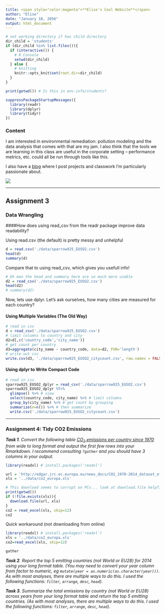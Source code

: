 ```yaml
---
title: <span style="color:magenta">**Elise's Cool Website**</span>
author: "Elise"
date: "January 18, 2056"
output: html_document
---
```

```r

# set working directory if has child directory
dir_child = 'students' 
if (dir_child %in% list.files()){
  if (interactive()) {  
    # R Console
    setwd(dir_child)
  } else {              
    # knitting
    knitr::opts_knit$set(root.dir=dir_child)  
  }
}

print(getwd()) # Is this in env-info/students?

suppressPackageStartupMessages({
  library(readr)
  library(dplyr)
  library(tidyr)
})

```

### **Content**
        
I am interested in environmental remediation: pollution modeling and the data analysis that comes with that are my jam. I also think that the tools we are learning in this class are useful in the corporate setting -- performance metrics, etc. could all be run through tools like this.

I also have a [blog](www.elisewall.com) where I post projects and classwork I'm particularly passionate about.

![](images/sparrow925_groundhogday.gif)

***
## Assignment 3
### **Data Wrangling**

####How does using read_csv from the readr package improve data readability?

Using read.csv (the default) is pretty messy and unhelpful

```r
d = read.csv('./data/sparrow925_EUSO2.csv')
head(d)
summary(d)
```

Compare that to using read_csv, which gives you usefull info!

```r
# Oh man the head and summary here are so much more usable
d2 = read_csv('./data/sparrow925_EUSO2.csv')
head(d2)
# summary(d2)
```

Now, lets use dplyr.
Let's ask ourselves, how many cities are measured for each country?

#### Using Multiple Variables (The Old Way)

```r
# read in csv
d = read_csv('./data/sparrow925_EUSO2.csv')
# limit columns to country and city
d2=d[,c('country_code','city_name')]
# get count per country
d3=aggregate(city_name ~ country_code, data=d2, FUN='length')
# write out csv
write.csv(d3, './data/sparrow925_EUSO2_citycount.csv', row.names = FALSE)
```

#### Using dplyr to Write Compact Code

```r
# read in csv
sparrow925_EUSO2_dplyr = read_csv('./data/sparrow925_EUSO2.csv')
sparrow925_EUSO2_dplyr %T>%
  glimpse() %>% # view 
  select(country_code, city_name) %>% # limit columns
  group_by(city_name) %>% # get count by grouping
  summarize(n=n()) %>% # then summarize
  write.csv('./data/sparrow925_EUSO2_citycount.csv')
```

***
### Assignment 4: Tidy CO2 Emissions
_**Task 1**. Convert the following table [CO<sub>2</sub> emissions per country since 1970](http://edgar.jrc.ec.europa.eu/overview.php?v=CO2ts1990-2014&sort=des9) from wide to long format and output the first few rows into your Rmarkdown. I recommend consulting `?gather` and you should have 3 columns in your output._

```r
library(readxl) # install.packages('readxl')

url = 'http://edgar.jrc.ec.europa.eu/news_docs/CO2_1970-2014_dataset_of_CO2_report_2015.xls'
xls = '../data/co2_europa.xls'

# This download seems to corrupt on PCs... look at download.file helpfile, maybe try another method? For now we'll use a workaround I guess.
print(getwd())
if (!file.exists(xls)){
  download.file(url, xls)
}
co2 = read_excel(xls, skip=12)
co2

```
Quick workaround (not downloading from online)
```r
library(readxl) # install.packages('readxl')
xls = '../data/co2_europa.xls'
co2=read_excel(xls, skip=12)

gather
```

_**Task 2**. Report the top 5 emitting countries (not World or EU28) for 2014 using your long format table. (You may need to convert your year column from factor to numeric, eg `mutate(year = as.numeric(as.character(year)))`. As with most analyses, there are multiple ways to do this. I used the following functions: `filter`, `arrange`, `desc`, `head`)_. 

_**Task 3**. Summarize the total emissions by country  (not World or EU28) across years from your long format table and return the top 5 emitting countries. (As with most analyses, there are multiple ways to do this. I used the following functions: `filter`, `arrange`, `desc`, `head`)_. 

